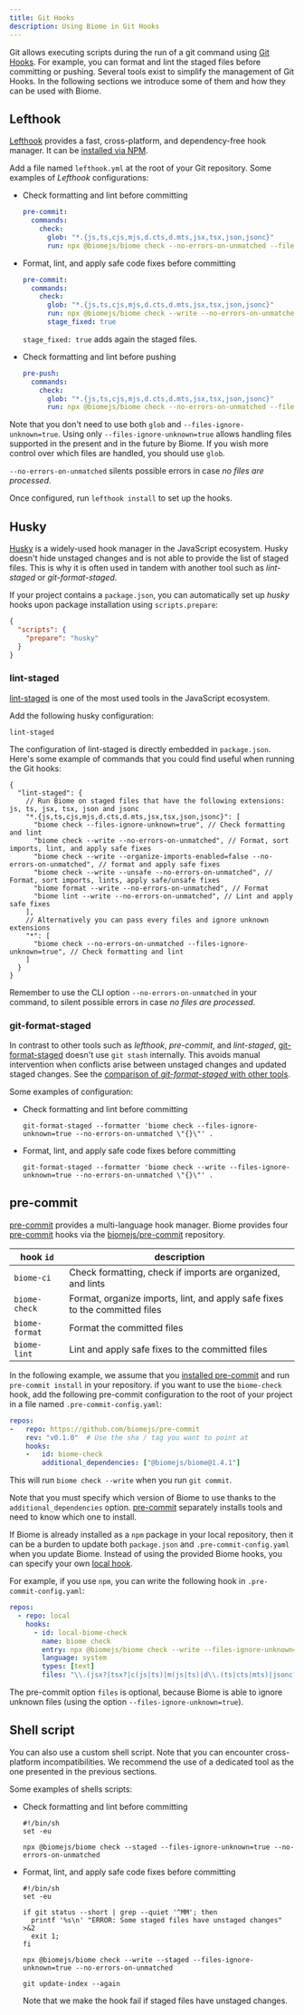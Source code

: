 ```yaml
---
title: Git Hooks
description: Using Biome in Git Hooks
---
```


Git allows executing scripts during the run of a git command using [Git Hooks](https://git-scm.com/book/en/v2/Customizing-Git-Git-Hooks).
For example, you can format and lint the staged files before committing or pushing.
Several tools exist to simplify the management of Git Hooks.
In the following sections we introduce some of them and how they can be used with Biome.


## Lefthook

[Lefthook](https://github.com/evilmartians/lefthook) provides a fast, cross-platform, and dependency-free hook manager.
It can be [installed via NPM](https://github.com/evilmartians/lefthook#install).

Add a file named `lefthook.yml` at the root of your Git repository.
Some examples of _Lefthook_ configurations:

- Check formatting and lint before committing

  ```yaml title="lefthook.yml"
  pre-commit:
    commands:
      check:
        glob: "*.{js,ts,cjs,mjs,d.cts,d.mts,jsx,tsx,json,jsonc}"
        run: npx @biomejs/biome check --no-errors-on-unmatched --files-ignore-unknown=true {staged_files}
  ```

- Format, lint, and apply safe code fixes before committing

  ```yaml title="lefthook.yml"
  pre-commit:
    commands:
      check:
        glob: "*.{js,ts,cjs,mjs,d.cts,d.mts,jsx,tsx,json,jsonc}"
        run: npx @biomejs/biome check --write --no-errors-on-unmatched --files-ignore-unknown=true {staged_files}
        stage_fixed: true
  ```

  `stage_fixed: true` adds again the staged files.

- Check formatting and lint before pushing

  ```yaml title="lefthook.yml"
  pre-push:
    commands:
      check:
        glob: "*.{js,ts,cjs,mjs,d.cts,d.mts,jsx,tsx,json,jsonc}"
        run: npx @biomejs/biome check --no-errors-on-unmatched --files-ignore-unknown=true {push_files}
  ```

Note that you don't need to use both `glob` and `--files-ignore-unknown=true`.
Using only `--files-ignore-unknown=true` allows handling files supported in the present and in the future by Biome.
If you wish more control over which files are handled, you should use `glob`.

`--no-errors-on-unmatched` silents possible errors in case *no files are processed*.

Once configured, run `lefthook install` to set up the hooks.


## Husky

[Husky](https://github.com/typicode/husky) is a widely-used hook manager in the JavaScript ecosystem.
Husky doesn't hide unstaged changes and is not able to provide the list of staged files.
This is why it is often used in tandem with another tool such as _lint-staged_ or _git-format-staged_.

If your project contains a `package.json`,
you can automatically set up _husky_ hooks upon package installation using `scripts.prepare`:

```json title="package.json"
{
  "scripts": {
    "prepare": "husky"
  }
}
```

### lint-staged

[lint-staged](https://github.com/lint-staged/lint-staged) is one of the most used tools in the JavaScript ecosystem.

Add the following husky configuration:

```shell title=".husky/pre-commit"
lint-staged
```

The configuration of lint-staged is directly embedded in `package.json`.
Here's some example of commands that you could find useful when running the Git hooks:

```jsonc title="package.json"
{
  "lint-staged": {
    // Run Biome on staged files that have the following extensions: js, ts, jsx, tsx, json and jsonc
    "*.{js,ts,cjs,mjs,d.cts,d.mts,jsx,tsx,json,jsonc}": [
      "biome check --files-ignore-unknown=true", // Check formatting and lint
      "biome check --write --no-errors-on-unmatched", // Format, sort imports, lint, and apply safe fixes
      "biome check --write --organize-imports-enabled=false --no-errors-on-unmatched", // format and apply safe fixes
      "biome check --write --unsafe --no-errors-on-unmatched", // Format, sort imports, lints, apply safe/unsafe fixes
      "biome format --write --no-errors-on-unmatched", // Format
      "biome lint --write --no-errors-on-unmatched", // Lint and apply safe fixes
    ],
    // Alternatively you can pass every files and ignore unknown extensions
    "*": [
      "biome check --no-errors-on-unmatched --files-ignore-unknown=true", // Check formatting and lint
    ]
  }
}
```

Remember to use the CLI option `--no-errors-on-unmatched` in your command, to silent possible errors in case *no files are processed*.


### git-format-staged

In contrast to other tools such as _lefthook_, _pre-commit_, and _lint-staged_,
[git-format-staged](https://github.com/hallettj/git-format-staged) doesn't use `git stash` internally.
This avoids manual intervention when conflicts arise between unstaged changes and updated staged changes.
See the [comparison of _git-format-staged_ with other tools](https://github.com/hallettj/git-format-staged#comparisons-to-similar-utilities).

Some examples of configuration:

- Check formatting and lint before committing

  ```shell title=".husky/pre-commit"
  git-format-staged --formatter 'biome check --files-ignore-unknown=true --no-errors-on-unmatched \"{}\"' .
  ```

- Format, lint, and apply safe code fixes before committing

  ```shell title=".husky/pre-commit"
  git-format-staged --formatter 'biome check --write --files-ignore-unknown=true --no-errors-on-unmatched \"{}\"' .
  ```


## pre-commit

[pre-commit](https://pre-commit.com/) provides a multi-language hook manager.
Biome provides four [pre-commit](https://pre-commit.com/) hooks via the [biomejs/pre-commit](https://github.com/biomejs/pre-commit) repository.

| hook `id`       | description                                                                 |
| --------------- | --------------------------------------------------------------------------- |
| `biome-ci`      | Check formatting, check if imports are organized, and lints                 |
| `biome-check`   | Format, organize imports, lint, and apply safe fixes to the committed files |
| `biome-format`  | Format the committed files                                                  |
| `biome-lint`    | Lint and apply safe fixes to the committed files                            |

In the following example, we assume that you [installed pre-commit](https://pre-commit.com/index.html#install) and run `pre-commit install` in your repository.
if you want to use the `biome-check` hook, add the following pre-commit configuration to the root of your project in a file named `.pre-commit-config.yaml`:

```yaml title=".pre-commit-config.yaml"
repos:
-   repo: https://github.com/biomejs/pre-commit
    rev: "v0.1.0"  # Use the sha / tag you want to point at
    hooks:
    -   id: biome-check
        additional_dependencies: ["@biomejs/biome@1.4.1"]
```

This will run `biome check --write` when you run `git commit`.

Note that you must specify which version of Biome to use thanks to the `additional_dependencies` option.
[pre-commit](https://pre-commit.com/) separately installs tools and need to know which one to install.

If Biome is already installed as a `npm` package in your local repository,
then it can be a burden to update both `package.json` and `.pre-commit-config.yaml` when you update Biome.
Instead of using the provided Biome hooks, you can specify your own [local hook](https://pre-commit.com/index.html#repository-local-hooks).

For example, if you use `npm`, you can write the following hook in `.pre-commit-config.yaml`:

```yaml title=".pre-commit-config.yaml"
repos:
  - repo: local
    hooks:
      - id: local-biome-check
        name: biome check
        entry: npx @biomejs/biome check --write --files-ignore-unknown=true --no-errors-on-unmatched
        language: system
        types: [text]
        files: "\\.(jsx?|tsx?|c(js|ts)|m(js|ts)|d\\.(ts|cts|mts)|jsonc?)$"
```

The pre-commit option `files` is optional,
because Biome is able to ignore unknown files (using the option `--files-ignore-unknown=true`).


## Shell script

You can also use a custom shell script.
Note that you can encounter cross-platform incompatibilities.
We recommend the use of a dedicated tool as the one presented in the previous sections.

Some examples of shells scripts:

- Check formatting and lint before committing

  ```shell title=".git/hooks/pre-commit"
  #!/bin/sh
  set -eu

  npx @biomejs/biome check --staged --files-ignore-unknown=true --no-errors-on-unmatched
  ```

- Format, lint, and apply safe code fixes before committing

  ```shell title=".git/hooks/pre-commit"
  #!/bin/sh
  set -eu

  if git status --short | grep --quiet '^MM'; then
    printf '%s\n' "ERROR: Some staged files have unstaged changes" >&2
    exit 1;
  fi

  npx @biomejs/biome check --write --staged --files-ignore-unknown=true --no-errors-on-unmatched

  git update-index --again
  ```

  Note that we make the hook fail if staged files have unstaged changes.
